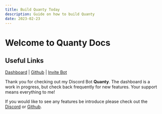 ```yaml
---
title: Build Quanty Today
description: Guide on how to build Quanty
date: 2023-02-23
---
```


# Welcome to Quanty Docs

## Useful Links

[Dashboard](/dashboard) | [Github](/github) | [Invite Bot](/invite)

Thank you for checking out my Discord Bot <b>Quanty</b>. The dashboard is a
work in progress, but check back frequently for new features. Your support
means everything to me!

If you would like to see any features be introduce please check out the
[Discord](/discord) or [Github](/github).
